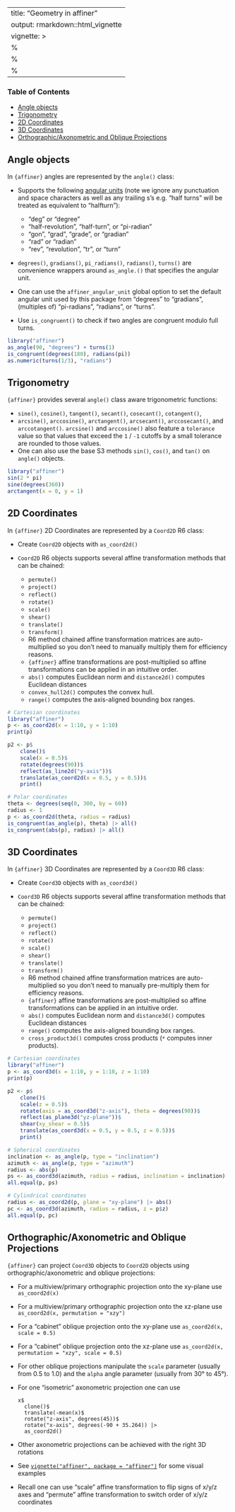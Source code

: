 
---
title: "Geometry in affiner"
output: rmarkdown::html_vignette
vignette: >
  %\VignetteIndexEntry{Geometry in affiner}
  %\VignetteEngine{knitr::rmarkdown}
  %\VignetteEncoding{UTF-8}
---

### Table of Contents

* [Angle objects](#angles)
* [Trigonometry](#trigonometry)
* [2D Coordinates](#2d)
* [3D Coordinates](#3d)
* [Orthographic/Axonometric and Oblique Projections](#projection)

## <a name="angles">Angle objects</a>

In `{affiner}` angles are represented by the `angle()` class:

* Supports the following [angular units](https://en.wikipedia.org/wiki/Angle#Units) (note we ignore any punctuation and space characters as well as any trailing s's e.g. "half turns" will be treated as equivalent to "halfturn"):

  + "deg" or "degree"
  + "half-revolution", "half-turn", or "pi-radian"
  + "gon", "grad", "grade", or "gradian"
  + "rad" or "radian"
  + "rev", "revolution", "tr", or "turn"

* `degrees()`, `gradians()`, `pi_radians()`, `radians()`, `turns()` are convenience wrappers around `as_angle.()` that specifies the angular unit. 

* One can use the `affiner_angular_unit` global option to set the default angular unit used by this package from "degrees" to "gradians", (multiples of) "pi-radians", "radians", or "turns".

* Use `is_congruent()` to check if two angles are congruent modulo full turns.

```r
library("affiner")
as_angle(90, "degrees") + turns(1)
is_congruent(degrees(180), radians(pi))
as.numeric(turns(1/3), "radians")
```

## <a name="trigonometry">Trigonometry</a>

`{affiner}` provides several `angle()` class aware trigonometric functions:

* `sine()`, `cosine()`, `tangent()`, `secant()`, `cosecant()`, `cotangent()`,
* `arcsine()`, `arccosine()`, `arctangent()`, `arcsecant()`, `arccosecant()`, and `arccotangent()`.
    `arcsine()` and `arccosine()` also feature a `tolerance` value so that values that exceed the `1` / `-1` cutoffs by a small tolerance are rounded to those values.
* One can also use the base S3 methods `sin()`, `cos()`, and `tan()` on `angle()` objects.

```r
library("affiner")
sin(2 * pi)
sine(degrees(360))
arctangent(x = 0, y = 1)
```

## <a name="2d">2D Coordinates</a>

In `{affiner}` 2D Coordinates are represented by a `Coord2D` R6 class:

* Create `Coord2D` objects with `as_coord2d()`
* `Coord2D` R6 objects supports several affine transformation methods that can be chained:

  + `permute()`
  + `project()`
  + `reflect()`
  + `rotate()`
  + `scale()`
  + `shear()`
  + `translate()`
  + `transform()`
  + R6 method chained affine transformation matrices are auto-multiplied
    so you don't need to manually multiply them for efficiency reasons.
  + `{affiner}` affine transformations are post-multiplied so affine transformations
    can be applied in an intuitive order.
  +  `abs()` computes Euclidean norm and `distance2d()` computes Euclidean distances
  + `convex_hull2d()` computes the convex hull.
  * `range()` computes the axis-aligned bounding box ranges.

```r
# Cartesian coordinates
library("affiner")
p <- as_coord2d(x = 1:10, y = 1:10)
print(p)

p2 <- p$
    clone()$
    scale(x = 0.5)$
    rotate(degrees(90))$
    reflect(as_line2d("y-axis"))$
    translate(as_coord2d(x = 0.5, y = 0.5))$
    print()

# Polar coordinates
theta <- degrees(seq(0, 300, by = 60))
radius <- 1
p <- as_coord2d(theta, radius = radius)
is_congruent(as_angle(p), theta) |> all()
is_congruent(abs(p), radius) |> all()
```

## <a name="3d">3D Coordinates</a>

In `{affiner}` 3D Coordinates are represented by a `Coord3D` R6 class:

* Create `Coord3D` objects with `as_coord3d()`
* `Coord3D` R6 objects supports several affine transformation methods that can be chained:

  + `permute()`
  + `project()`
  + `reflect()`
  + `rotate()`
  + `scale()`
  + `shear()`
  + `translate()`
  + `transform()`
  + R6 method chained affine transformation matrices are auto-multiplied
    so you don't need to manually pre-multiply them for efficiency reasons.
  + `{affiner}` affine transformations are post-multiplied so affine transformations
    can be applied in an intuitive order.
  +  `abs()` computes Euclidean norm and `distance3d()` computes Euclidean distances
  * `range()` computes the axis-aligned bounding box ranges.
  * `cross_product3d()` computes cross products (`*` computes inner products).

```r
# Cartesian coordinates
library("affiner")
p <- as_coord3d(x = 1:10, y = 1:10, z = 1:10)
print(p)

p2 <- p$
    clone()$
    scale(z = 0.5)$
    rotate(axis = as_coord3d("z-axis"), theta = degrees(90))$
    reflect(as_plane3d("yz-plane"))$
    shear(xy_shear = 0.5)$
    translate(as_coord3d(x = 0.5, y = 0.5, z = 0.5))$
    print()

# Spherical coordinates
inclination <- as_angle(p, type = "inclination")
azimuth <- as_angle(p, type = "azimuth")
radius <- abs(p)
ps <- as_coord3d(azimuth, radius = radius, inclination = inclination)
all.equal(p, ps)

# Cylindrical coordinates
radius <- as_coord2d(p, plane = "xy-plane") |> abs()
pc <- as_coord3d(azimuth, radius = radius, z = p$z)
all.equal(p, pc)
```

## <a name="projection">Orthographic/Axonometric and Oblique Projections</a>

`{affiner}` can project `Coord3D` objects to `Coord2D` objects using orthographic/axonometric and oblique projections:

* For a multiview/primary orthographic projection onto the xy-plane use `as_coord2d(x)`
* For a multiview/primary orthographic projection onto the xz-plane use `as_coord2d(x, permutation = "xzy")`
* For a "cabinet" oblique projection onto the xy-plane use `as_coord2d(x, scale = 0.5)`
* For a "cabinet" oblique projection onto the xz-plane use `as_coord2d(x, permutation = "xzy", scale = 0.5)`
* For other oblique projections manipulate the `scale` parameter (usually from 0.5 to 1.0) and the `alpha` angle parameter
  (usually from 30° to 45°).
* For one "isometric" axonometric projection one can use

  ```
  x$
    clone()$
    translate(-mean(x)$
    rotate("z-axis", degrees(45))$
    rotate("x-axis", degrees(-90 + 35.264)) |>
    as_coord2d()
  ```

* Other axonometric projections can be achieved with the right 3D rotations
* See [`vignette("affiner", package = "affiner")`](affiner.html) for some visual examples
* Recall one can use "scale" affine transformation to flip signs of x/y/z axes and "permute" affine transformation to switch order of x/y/z coordinates
